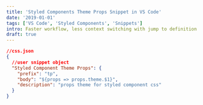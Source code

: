 ```yaml
---
title: 'Styled Components Theme Props Snippet in VS Code'
date: '2019-01-01'
tags: ['VS Code', 'Styled Components', 'Snippets']
intro: Faster workflow, less context switching with jump to definition
draft: true
---
```


```json
//css.json
{
  //user snippet object
  "Styled Component Theme Props": {
    "prefix": "tp",
    "body": "${props => props.theme.$1}",
    "description": "props theme for styled component css"
  }
}
```
